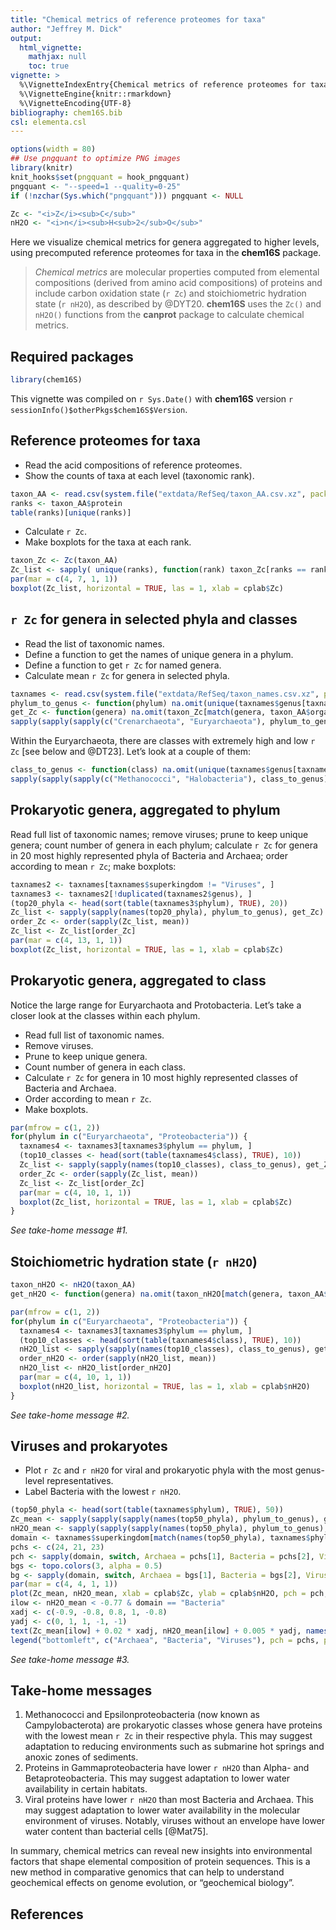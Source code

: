 ```yaml
---
title: "Chemical metrics of reference proteomes for taxa"
author: "Jeffrey M. Dick"
output:
  html_vignette:
    mathjax: null
    toc: true
vignette: >
  %\VignetteIndexEntry{Chemical metrics of reference proteomes for taxa}
  %\VignetteEngine{knitr::rmarkdown}
  %\VignetteEncoding{UTF-8}
bibliography: chem16S.bib
csl: elementa.csl
---
```


```r
options(width = 80)
## Use pngquant to optimize PNG images
library(knitr)
knit_hooks$set(pngquant = hook_pngquant)
pngquant <- "--speed=1 --quality=0-25"
if (!nzchar(Sys.which("pngquant"))) pngquant <- NULL
```

```r
Zc <- "<i>Z</i><sub>C</sub>"
nH2O <- "<i>n</i><sub>H<sub>2</sub>O</sub>"
```

Here we visualize chemical metrics for genera aggregated to higher levels, using precomputed reference proteomes for taxa in the **chem16S** package.

> *Chemical metrics* are molecular properties computed from elemental compositions (derived from amino acid compositions) of proteins and include carbon oxidation state (`r Zc`) and stoichiometric hydration state (`r nH2O`), as described by @DYT20.
**chem16S** uses the `Zc()` and `nH2O()` functions from the **canprot** package to calculate chemical metrics.

## Required packages

```r
library(chem16S)
```

This vignette was compiled on `r Sys.Date()` with **chem16S** version `r sessionInfo()$otherPkgs$chem16S$Version`.

## Reference proteomes for taxa

* Read the acid compositions of reference proteomes.
* Show the counts of taxa at each level (taxonomic rank).
```r
taxon_AA <- read.csv(system.file("extdata/RefSeq/taxon_AA.csv.xz", package = "chem16S"))
ranks <- taxon_AA$protein
table(ranks)[unique(ranks)]
```

* Calculate `r Zc`.
* Make boxplots for the taxa at each rank.
```r
taxon_Zc <- Zc(taxon_AA)
Zc_list <- sapply( unique(ranks), function(rank) taxon_Zc[ranks == rank] )
par(mar = c(4, 7, 1, 1))
boxplot(Zc_list, horizontal = TRUE, las = 1, xlab = cplab$Zc)
```

## `r Zc` for genera in selected phyla and classes

* Read the list of taxonomic names.
* Define a function to get the names of unique genera in a phylum.
* Define a function to get `r Zc` for named genera.
* Calculate mean `r Zc` for genera in selected phyla.
```r
taxnames <- read.csv(system.file("extdata/RefSeq/taxon_names.csv.xz", package = "chem16S"))
phylum_to_genus <- function(phylum) na.omit(unique(taxnames$genus[taxnames$phylum == phylum]))
get_Zc <- function(genera) na.omit(taxon_Zc[match(genera, taxon_AA$organism)])
sapply(sapply(sapply(c("Crenarchaeota", "Euryarchaeota"), phylum_to_genus), get_Zc), mean)
```

Within the Euryarchaeota, there are classes with extremely high and low `r Zc` [see below and @DT23]. Let's look at a couple of them:
```r
class_to_genus <- function(class) na.omit(unique(taxnames$genus[taxnames$class == class]))
sapply(sapply(sapply(c("Methanococci", "Halobacteria"), class_to_genus), get_Zc), mean)
```

## Prokaryotic genera, aggregated to phylum

Read full list of taxonomic names; remove viruses; prune to keep unique genera; count number of genera in each phylum; calculate `r Zc` for genera in 20 most highly represented phyla of Bacteria and Archaea; order according to mean `r Zc`; make boxplots:
```r
taxnames2 <- taxnames[taxnames$superkingdom != "Viruses", ]
taxnames3 <- taxnames2[!duplicated(taxnames2$genus), ]
(top20_phyla <- head(sort(table(taxnames3$phylum), TRUE), 20))
Zc_list <- sapply(sapply(names(top20_phyla), phylum_to_genus), get_Zc)
order_Zc <- order(sapply(Zc_list, mean))
Zc_list <- Zc_list[order_Zc]
par(mar = c(4, 13, 1, 1))
boxplot(Zc_list, horizontal = TRUE, las = 1, xlab = cplab$Zc)
```

## Prokaryotic genera, aggregated to class

Notice the large range for Euryarchaota and Protobacteria.
Let's take a closer look at the classes within each phylum.

* Read full list of taxonomic names.
* Remove viruses.
* Prune to keep unique genera.
* Count number of genera in each class.
* Calculate `r Zc` for genera in 10 most highly represented classes of Bacteria and Archaea.
* Order according to mean `r Zc`.
* Make boxplots.
```r
par(mfrow = c(1, 2))
for(phylum in c("Euryarchaeota", "Proteobacteria")) {
  taxnames4 <- taxnames3[taxnames3$phylum == phylum, ]
  (top10_classes <- head(sort(table(taxnames4$class), TRUE), 10))
  Zc_list <- sapply(sapply(names(top10_classes), class_to_genus), get_Zc)
  order_Zc <- order(sapply(Zc_list, mean))
  Zc_list <- Zc_list[order_Zc]
  par(mar = c(4, 10, 1, 1))
  boxplot(Zc_list, horizontal = TRUE, las = 1, xlab = cplab$Zc)
}
```

*See take-home message #1.*

## Stoichiometric hydration state (`r nH2O`)

```r
taxon_nH2O <- nH2O(taxon_AA)
get_nH2O <- function(genera) na.omit(taxon_nH2O[match(genera, taxon_AA$organism)])

par(mfrow = c(1, 2))
for(phylum in c("Euryarchaeota", "Proteobacteria")) {
  taxnames4 <- taxnames3[taxnames3$phylum == phylum, ]
  (top10_classes <- head(sort(table(taxnames4$class), TRUE), 10))
  nH2O_list <- sapply(sapply(names(top10_classes), class_to_genus), get_nH2O)
  order_nH2O <- order(sapply(nH2O_list, mean))
  nH2O_list <- nH2O_list[order_nH2O]
  par(mar = c(4, 10, 1, 1))
  boxplot(nH2O_list, horizontal = TRUE, las = 1, xlab = cplab$nH2O)
}
```

*See take-home message #2.*

## Viruses and prokaryotes

* Plot `r Zc` and `r nH2O` for viral and prokaryotic phyla with the most genus-level representatives.
* Label Bacteria with the lowest `r nH2O`.
```r
(top50_phyla <- head(sort(table(taxnames$phylum), TRUE), 50))
Zc_mean <- sapply(sapply(sapply(names(top50_phyla), phylum_to_genus), get_Zc), mean)
nH2O_mean <- sapply(sapply(sapply(names(top50_phyla), phylum_to_genus), get_nH2O), mean)
domain <- taxnames$superkingdom[match(names(top50_phyla), taxnames$phylum)]
pchs <- c(24, 21, 23)
pch <- sapply(domain, switch, Archaea = pchs[1], Bacteria = pchs[2], Viruses = pchs[3])
bgs <- topo.colors(3, alpha = 0.5)
bg <- sapply(domain, switch, Archaea = bgs[1], Bacteria = bgs[2], Viruses = bgs[3])
par(mar = c(4, 4, 1, 1))
plot(Zc_mean, nH2O_mean, xlab = cplab$Zc, ylab = cplab$nH2O, pch = pch, bg = bg)
ilow <- nH2O_mean < -0.77 & domain == "Bacteria"
xadj <- c(-0.9, -0.8, 0.8, 1, -0.8)
yadj <- c(0, 1, 1, -1, -1)
text(Zc_mean[ilow] + 0.02 * xadj, nH2O_mean[ilow] + 0.005 * yadj, names(top50_phyla[ilow]), cex = 0.9)
legend("bottomleft", c("Archaea", "Bacteria", "Viruses"), pch = pchs, pt.bg = bgs)
```

*See take-home message #3.*

## Take-home messages

1. Methanococci and Epsilonproteobacteria (now known as Campylobacterota) are prokaryotic classes whose genera have proteins with the lowest mean `r Zc` in their respective phyla.
   This may suggest adaptation to reducing environments such as submarine hot springs and anoxic zones of sediments.
2. Proteins in Gammaproteobacteria have lower `r nH2O` than Alpha- and Betaproteobacteria.
   This may suggest adaptation to lower water availability in certain habitats.
3. Viral proteins have lower `r nH2O` than most Bacteria and Archaea.
   This may suggest adaptation to lower water availability in the molecular environment of viruses.
   Notably, viruses without an envelope have lower water content than bacterial cells [@Mat75].

In summary, chemical metrics can reveal new insights into environmental factors that shape elemental composition of protein sequences.
This is a new method in comparative genomics that can help to understand geochemical effects on genome evolution, or "geochemical biology".

## References
